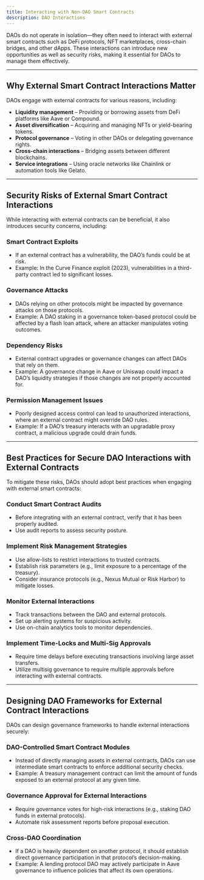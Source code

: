 ```yaml
---
title: Interacting with Non-DAO Smart Contracts
description: DAO Interactions
---
```


DAOs do not operate in isolation—they often need to interact with external smart contracts such as DeFi protocols, NFT marketplaces, cross-chain bridges, and other dApps. These interactions can introduce new opportunities as well as security risks, making it essential for DAOs to manage them effectively.  

---

## Why External Smart Contract Interactions Matter  

DAOs engage with external contracts for various reasons, including:  
- **Liquidity management** – Providing or borrowing assets from DeFi platforms like Aave or Compound.  
- **Asset diversification** – Acquiring and managing NFTs or yield-bearing tokens.  
- **Protocol governance** – Voting in other DAOs or delegating governance rights.  
- **Cross-chain interactions** – Bridging assets between different blockchains.  
- **Service integrations** – Using oracle networks like Chainlink or automation tools like Gelato.  

---

## Security Risks of External Smart Contract Interactions  

While interacting with external contracts can be beneficial, it also introduces security concerns, including:  

### Smart Contract Exploits  
- If an external contract has a vulnerability, the DAO’s funds could be at risk.  
- Example: In the Curve Finance exploit (2023), vulnerabilities in a third-party contract led to significant losses.  

### Governance Attacks  
- DAOs relying on other protocols might be impacted by governance attacks on those protocols.  
- Example: A DAO staking in a governance token-based protocol could be affected by a flash loan attack, where an attacker manipulates voting outcomes.  

### Dependency Risks  
- External contract upgrades or governance changes can affect DAOs that rely on them.  
- Example: A governance change in Aave or Uniswap could impact a DAO’s liquidity strategies if those changes are not properly accounted for.  

### Permission Management Issues  
- Poorly designed access control can lead to unauthorized interactions, where an external contract might override DAO rules.  
- Example: If a DAO’s treasury interacts with an upgradable proxy contract, a malicious upgrade could drain funds.  

---

## Best Practices for Secure DAO Interactions with External Contracts  

To mitigate these risks, DAOs should adopt best practices when engaging with external smart contracts:  

### Conduct Smart Contract Audits  
- Before integrating with an external contract, verify that it has been properly audited.  
- Use audit reports to assess security posture.  

### Implement Risk Management Strategies  
- Use allow-lists to restrict interactions to trusted contracts.  
- Establish risk parameters (e.g., limit exposure to a percentage of the treasury).  
- Consider insurance protocols (e.g., Nexus Mutual or Risk Harbor) to mitigate losses.  

### Monitor External Interactions  
- Track transactions between the DAO and external protocols.  
- Set up alerting systems for suspicious activity.  
- Use on-chain analytics tools to monitor dependencies.  

### Implement Time-Locks and Multi-Sig Approvals  
- Require time delays before executing transactions involving large asset transfers.  
- Utilize multisig governance to require multiple approvals before interacting with external contracts.  

---

## Designing DAO Frameworks for External Contract Interactions  

DAOs can design governance frameworks to handle external interactions securely:  

### DAO-Controlled Smart Contract Modules  
- Instead of directly managing assets in external contracts, DAOs can use intermediate smart contracts to enforce additional security checks.  
- Example: A treasury management contract can limit the amount of funds exposed to an external protocol at any given time.  

### Governance Approval for External Interactions  
- Require governance votes for high-risk interactions (e.g., staking DAO funds in external protocols).  
- Automate risk assessment reports before proposal execution.  

### Cross-DAO Coordination  
- If a DAO is heavily dependent on another protocol, it should establish direct governance participation in that protocol’s decision-making.  
- Example: A lending protocol DAO may actively participate in Aave governance to influence policies that affect its own operations.  

